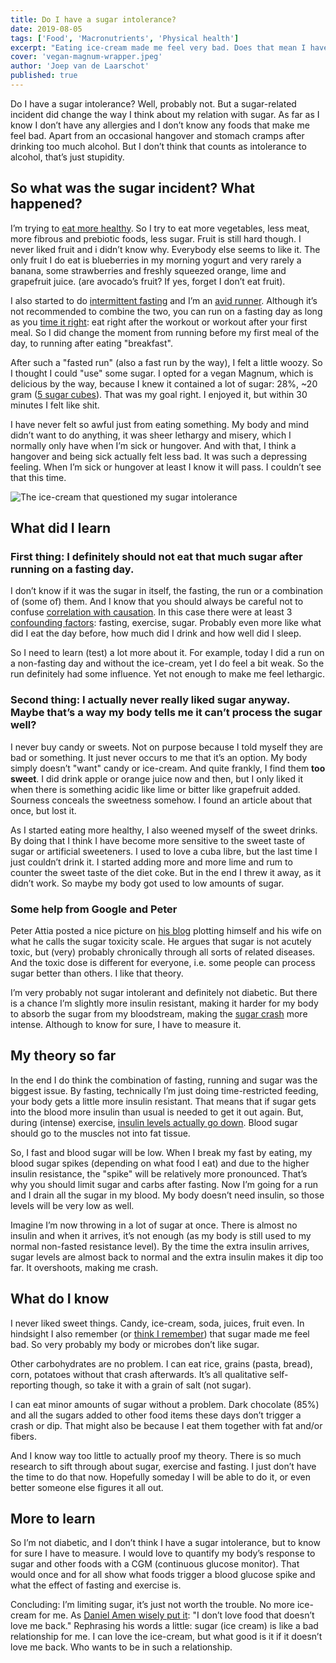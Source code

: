 ```yaml
---
title: Do I have a sugar intolerance?
date: 2019-08-05
tags: ['Food', 'Macronutrients', 'Physical health']
excerpt: "Eating ice-cream made me feel very bad. Does that mean I have a sugar intolerance? Probably not, but it did make me think about my relation with sugar."
cover: 'vegan-magnum-wrapper.jpeg'
author: 'Joep van de Laarschot'
published: true
---
```


Do I have a sugar intolerance? Well, probably not. But a sugar-related incident did change the way I think about my relation with sugar. As far as I know I don’t have any allergies and I don’t know any foods that make me feel bad. Apart from an occasional hangover and stomach cramps after drinking too much alcohol. But I don’t think that counts as intolerance to alcohol, that’s just stupidity.

## So what was the sugar incident? What happened?

I’m trying to [eat more healthy](whats-the-right-diet-for-me/). So I try to eat more vegetables, less meat, more fibrous and prebiotic foods, less sugar. Fruit is still hard though. I never liked fruit and i didn’t know why. Everybody else seems to like it. The only fruit I do eat is blueberries in my morning yogurt and very rarely a banana, some strawberries and freshly squeezed orange, lime and grapefruit juice. (are avocado’s fruit? If yes, forget I don’t eat fruit).

I also started to do [intermittent fasting](intermittent-fasting/) and I’m an [avid runner](running-for-me/). Although it’s not recommended to combine the two, you can run on a fasting day as long as you [time it right](https://www.healthline.com/health/how-to-exercise-safely-intermittent-fasting#4): eat right after the workout or workout after your first meal. So I did change the moment from running before my first meal of the day, to running after eating "breakfast".

After such a "fasted run" (also a fast run by the way), I felt a little woozy. So I thought I could "use" some sugar. I opted for a vegan Magnum, which is delicious by the way, because I knew it contained a lot of sugar: 28%, ~20 gram ([5 sugar cubes](https://en.wikipedia.org/wiki/Sugar#Forms_and_uses)). That was my goal right. I enjoyed it, but within 30 minutes I felt like shit.

I have never felt so awful just from eating something. My body and mind didn’t want to do anything, it was sheer lethargy and misery, which I normally only have when I’m sick or hungover. And with that, I think a hangover and being sick actually felt less bad. It was such a depressing feeling. When I’m sick or hungover at least I know it will pass. I couldn’t see that this time.

![The ice-cream that questioned my sugar intolerance](vegan-magnum-wrapper.jpeg "The ice-cream that questioned my sugar intolerance")

## What did I learn

### First thing: I definitely should not eat that much sugar after running on a fasting day. 

I don’t know if it was the sugar in itself, the fasting, the run or a combination of (some of) them. And I know that you should always be careful not to confuse [correlation with causation](https://towardsdatascience.com/why-correlation-does-not-imply-causation-5b99790df07e). In this case there were at least 3 [confounding factors](https://en.wikipedia.org/wiki/Confounding): fasting, exercise, sugar. Probably even more like what did I eat the day before, how much did I drink and how well did I sleep.

So I need to learn (test) a lot more about it. For example, today I did a run on a non-fasting day and without the ice-cream, yet I do feel a bit weak. So the run definitely had some influence. Yet not enough to make me feel lethargic.

### Second thing: I actually never really liked sugar anyway. Maybe that’s a way my body tells me it can’t process the sugar well?

I never buy candy or sweets. Not on purpose because I told myself they are bad or something. It just never occurs to me that it’s an option. My body simply doesn’t "want" candy or ice-cream. And quite frankly, I find them **too sweet**. I did drink apple or orange juice now and then, but I only liked it when there is something acidic like lime or bitter like grapefruit added. Sourness conceals the sweetness somehow. I found an article about that once, but lost it.

As I started eating more healthy, I also weened myself of the sweet drinks. By doing that I think I have become more sensitive to the sweet taste of sugar or artificial sweeteners. I used to love a cuba libre, but the last time I just couldn’t drink it. I started adding more and more lime and rum to counter the sweet taste of the diet coke. But in the end I threw it away, as it didn’t work. So maybe my body got used to low amounts of sugar.

### Some help from Google and Peter

Peter Attia posted a nice picture on [his blog](https://peterattiamd.com/is-sugar-toxic/) plotting himself and his wife on what he calls the sugar toxicity scale. He argues that sugar is not acutely toxic, but (very) probably chronically through all sorts of related diseases. And the toxic dose is different for everyone, i.e. some people can process sugar better than others. I like that theory.

I’m very probably not sugar intolerant and definitely not diabetic. But there is a chance I’m slightly more insulin resistant, making it harder for my body to absorb the sugar from my bloodstream, making the [sugar crash](https://en.wikipedia.org/wiki/Reactive_hypoglycemia) more intense. Although to know for sure, I have to measure it.

## My theory so far

In the end I do think the combination of fasting, running and sugar was the biggest issue. By fasting, technically I’m just doing time-restricted feeding, your body gets a little more insulin resistant. That means that if sugar gets into the blood more insulin than usual is needed to get it out again. But, during (intense) exercise, [insulin levels actually go down](https://www.researchgate.net/post/How_do_insulin_concentrations_change_during_exercise). Blood sugar should go to the muscles not into fat tissue.

So, I fast and blood sugar will be low. When I break my fast by eating, my blood sugar spikes (depending on what food I eat) and due to the higher insulin resistance, the "spike" will be relatively more pronounced. That’s why you should limit sugar and carbs after fasting. Now I’m going for a run and I drain all the sugar in my blood. My body doesn’t need insulin, so those levels will be very low as well.

Imagine I’m now throwing in a lot of sugar at once. There is almost no insulin and when it arrives, it’s not enough (as my body is still used to my normal non-fasted resistance level). By the time the extra insulin arrives, sugar levels are almost back to normal and the extra insulin makes it dip too far. It overshoots, making me crash.

## What do I know

I never liked sweet things. Candy, ice-cream, soda, juices, fruit even. In hindsight I also remember (or [think I remember](https://en.wikipedia.org/wiki/Confirmation_bias)) that sugar made me feel bad. So very probably my body or microbes don’t like sugar.

Other carbohydrates are no problem. I can eat rice, grains (pasta, bread), corn, potatoes without that crash afterwards. It’s all qualitative self-reporting though, so take it with a grain of salt (not sugar).

I can eat minor amounts of sugar without a problem. Dark chocolate (85%) and all the sugars added to other food items these days don’t trigger a crash or dip. That might also be because I eat them together with fat and/or fibers.

And I know way too little to actually proof my theory. There is so much research to sift through about sugar, exercise and fasting. I just don’t have the time to do that now. Hopefully someday I will be able to do it, or even better someone else figures it all out.

## More to learn

So I’m not diabetic, and I don’t think I have a sugar intolerance, but to know for sure I have to measure. I would love to quantify my body’s response to sugar and other foods with a CGM (continuous glucose monitor). That would once and for all show what foods trigger a blood glucose spike and what the effect of fasting and exercise is.

Concluding: I’m limiting sugar, it’s just not worth the trouble. No more ice-cream for me. As [Daniel Amen wisely put it](https://impacttheory.com/episode/daniel-amen/): "I don’t love food that doesn’t love me back." Rephrasing his words a little: sugar (ice cream) is like a bad relationship for me. I can love the ice-cream, but what good is it if it doesn’t love me back. Who wants to be in such a relationship.